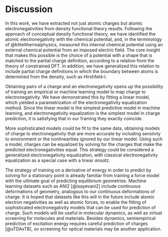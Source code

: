 # Discussion

In this work, we have extracted not just atomic charges but atomic electronegativities from density functional theory results.
Following the approach of conceptual density functional theory, we have identified the atomic electronegativity with the chemical potential, and, in the terminology of @kittelthermalphysics, measured this internal chemical potential using an external chemical potential from an imposed electric field.
The core insight that makes this possible is the choice of a potential with a shape that is matched to the partial charge definition, according to a relation from the theory of constrained DFT.
In addition, we have generalized this relation to include partial charge definitions in which the boundary between atoms is determined from the density, such as Hirshfeld-I.

Obtaining pairs of a charge and an electronegativity opens up the possibility of training an empirical or machine learning model to map charge to electronegativity.
We have demonstrated this by fitting a linear model, which yielded a parametrization of the electronegativity equalization method.
Since the linear model is the simplest predictive model in machine learning, and electronegativity equalization is the simplest model in charge prediction, it is satisfying that in our framing they exactly coincide.

More sophisticated models could be fit to the same data, obtaining models of charge to electronegativity that are more accurate by including sensiivty to environment or the nonlinearities ignored by our linear model.
Using such a model, charges can be equalized by solving for the charges that make the predicted electronegativities equal.
This strategy could be considered a generalized electronegativity equalization, with classical electronegativity equalization as a special case with a linear _ansatz_.


The strategy of training on a derivative of energy in order to predict by solving for a stationary point is already familiar from training a force model with the ultimate goal of predicting equilibrium geometries.
Machine learning datasets such as ANI2 [@isayevani2] include continuous deformations of geometry, analogous to our continuous deformations of charge.
It is hoped that datasets like this will in the future include atomic electron negativities as well as atomic forces, to enable the fitting of sophisticated electronegativity models that can be used for prediction of charge.
Such models will be useful in molecular dynamics, as well as virtual screening for molecules and materials.
Besides dynamics, semiempirical prediction of excitation energy requires careful prediction of charges [@sTDAxTB], so screening for optical materials may be another application.
